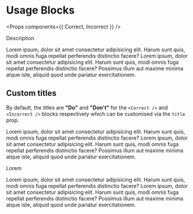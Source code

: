 
<Meta title="Primitives/Usage Blocks" />

# Usage Blocks

<Props components={{ Correct, Incorrect }} />

Description

<Preview>
  <Story name="default">
    <Usage>
      <Correct>
        Lorem ipsum, dolor sit amet consectetur adipisicing elit. Harum sunt
        quis, modi omnis fuga repellat perferendis distinctio facere?
      </Correct>
      <Incorrect>
        Lorem ipsum, dolor sit amet consectetur adipisicing elit. Harum sunt
        quis, modi omnis fuga repellat perferendis distinctio facere? Possimus
        illum aut maxime minima atque iste, aliquid quod unde pariatur
        exercitationem.
      </Incorrect>
    </Usage>
  </Story>
</Preview>

## Custom titles

By default, the titles are **"Do"** and **"Don't"** for the `<Correct />` and `<Incorrect />` blocks respectively which can be customised via the `title` prop.

<Preview>
  <Story name="customTitles">
    <Usage>
      <Correct title="Right">
        Lorem ipsum, dolor sit amet consectetur adipisicing elit. Harum sunt
        quis, modi omnis fuga repellat perferendis distinctio facere?
      </Correct>
      <Incorrect title="Wrong">
        Lorem ipsum, dolor sit amet consectetur adipisicing elit. Harum sunt
        quis, modi omnis fuga repellat perferendis distinctio facere? Possimus
        illum aut maxime minima atque iste, aliquid quod unde pariatur
        exercitationem.
      </Incorrect>
    </Usage>
  </Story>
</Preview>

Lorem

<Preview>
  <Story name="customTitlesEmoji">
    <Usage>
      <Correct title="🙂">
        Lorem ipsum, dolor sit amet consectetur adipisicing elit. Harum sunt
        quis, modi omnis fuga repellat perferendis distinctio facere?
      </Correct>
      <Incorrect title="🙁">
        Lorem ipsum, dolor sit amet consectetur adipisicing elit. Harum sunt
        quis, modi omnis fuga repellat perferendis distinctio facere? Possimus
        illum aut maxime minima atque iste, aliquid quod unde pariatur
        exercitationem.
      </Incorrect>
    </Usage>
  </Story>
</Preview>
